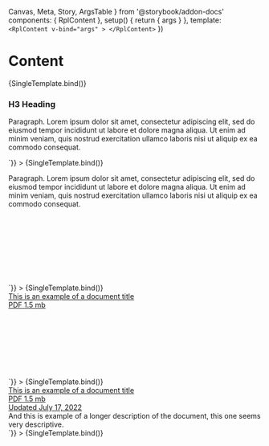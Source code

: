  Canvas,
  Meta,
  Story,
  ArgsTable
} from '@storybook/addon-docs'
  components: { RplContent },
  setup() {
    return { args }
  },
  template: `<RplContent v-bind="args" >
  </RplContent>`
})

<Meta title='WIP/Components/Content' component={RplContent} />

# Content

<ArgsTable of={RplContent} />

<Canvas>
  <Story
    name='All content'
    play={a11yStoryCheck}
    args={{html: testcontent}}
  >
    {SingleTemplate.bind()}
  </Story>
  <Story
    name='Callout'
    play={a11yStoryCheck}
    args={{html: `
    <div class="rpl-callout">
      <h3>H3 Heading</h3>
      <p>
        Paragraph. Lorem ipsum dolor sit amet, consectetur adipiscing elit, sed
        do eiusmod tempor incididunt ut labore et dolore magna aliqua. Ut enim
        ad minim veniam, quis nostrud exercitation ullamco laboris nisi ut
        aliquip ex ea commodo consequat.
      </p>
    </div>
    `}}
  >
    {SingleTemplate.bind()}
  </Story>
  <Story
    name='Callout - Neutral'
    play={a11yStoryCheck}
    args={{html: `
    <div class="rpl-callout rpl-callout--neutral">
      <p>
        Paragraph. Lorem ipsum dolor sit amet, consectetur adipiscing elit, sed
        do eiusmod tempor incididunt ut labore et dolore magna aliqua. Ut enim
        ad minim veniam, quis nostrud exercitation ullamco laboris nisi ut
        aliquip ex ea commodo consequat.
      </p>
    </div>
    `}}
  >
    {SingleTemplate.bind()}
  </Story>
  <Story
    name='File'
    play={a11yStoryCheck}
    args={{html: `
      <figure class="rpl-file">
        <a
         class="rpl-file__link"
         aria-label="Example file File type: PDF. Size: 1.5 mb."
         href="http://vic.gov.au/"
         target="_blank">
          <span class="rpl-file__link rpl-icon rpl-icon--size-l rpl-icon--colour-default rpl-icon--icon-document-lined">
            <svg role="presentation"><use xlink:href="#icon-document-lined"></use></svg>
          </span>
          <div class="rpl-file__info">
            <span class="rpl-file__name rpl-type-label rpl-type-weight-bold">This is an example of a document title</span>
            <div class="rpl-file__meta rpl-type-p-small rpl-type-uppercase">
              <span class="rpl-file__type">PDF</span>
              <span class="rpl-file__size">1.5 mb</span>
            </div>
          </div>
        </a>
      </figure>
    `}}
  >
    {SingleTemplate.bind()}
  </Story>
  <Story
    name='File - All props'
    play={a11yStoryCheck}
    args={{html: `
      <figure class="rpl-file">
        <a
         class="rpl-file__link"
         aria-label="Example file File type: PDF. Size: 1.5 mb."
         href="http://vic.gov.au/"
         target="_blank">
          <span class="rpl-file__link rpl-icon rpl-icon--size-l rpl-icon--colour-default rpl-icon--icon-document-lined">
            <svg role="presentation"><use xlink:href="#icon-document-lined"></use></svg>
          </span>
          <div class="rpl-file__info">
            <span class="rpl-file__name rpl-type-label rpl-type-weight-bold">This is an example of a document title</span>
            <div class="rpl-file__meta rpl-type-p-small rpl-type-uppercase">
              <span class="rpl-file__type">PDF</span>
              <span class="rpl-file__size">1.5 mb</span>
              <div class="rpl-file__updated">Updated July 17, 2022</div>
            </div>
          </div>
        </a>
        <figcaption v-if="caption" class="rpl-file__caption rpl-type-p">
          And this is example of a longer description of the document, this one seems very descriptive.
        </figcaption>
      </figure>
    `}}
  >
    {SingleTemplate.bind()}
  </Story>
</Canvas>
